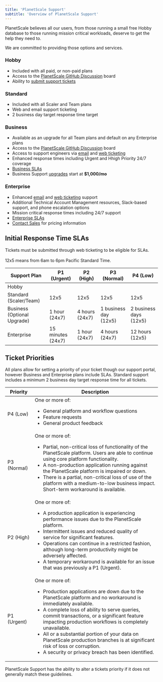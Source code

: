 ```yaml
---
title: 'PlanetScale Support'
subtitle: 'Overview of PlanetScale Support'
---
```


PlanetScale believes all our users, from those running a small free Hobby database to those running mission critical workloads, deserve to get the help they need to.

We are committed to providing those options and services.

### Hobby

- Included with all paid, or non-paid plans
- Access to the [PlanetScale GitHub Discussion](https://github.com/planetscale/discussion/discussions) board
- Ability to [submit support tickets](https://support.planetscale.com/)

### Standard

- Included with all Scaler and Team plans
- Web and email support ticketing
- 2 business day target response time target

### Business

- Available as an upgrade for all Team plans and default on any Enterprise plans
- Access to the [PlanetScale GitHub Discussion](https://github.com/planetscale/discussion/discussions) board
- Access to support engineers via [email](mailto:support@planetscale.com) and [web ticketing](https://support.planetscale.com/)
- Enhanced response times including Urgent and Hhigh Priority 24/7 coverage
- [Business SLAs](#initial-response-time-slas)
- Business Support [upgrades](https://planetscale.com/contact) start at **$1,000/mo**

### Enterprise

- Enhanced [email](mailto:support@planetscale.com) and [web ticketing](https://support.planetscale.com/) support
- Additional Technical Account Management resources, Slack-based support, and phone escalation options
- Mission critical response times including 24/7 support
- [Enterprise SLAs](#initial-response-time-slas)
- [Contact Sales](https://planetscale.com/contact) for pricing information

## Initial Response Time SLAs

<InfoBlock type="note">
  Tickets must be submitted through web ticketing to be eligible for SLAs.<br /><br />
  12x5 means from 6am to 6pm Pacific Standard Time.
</InfoBlock>

| Support Plan                | P1 (Urgent)       | P2 (High)      | P3 (Normal)           | P4 (Low)               |
|-----------------------------|-------------------|----------------|-----------------------|------------------------|
| Hobby            |          |       |              |               |
| Standard (Scaler/Team)      | 12x5              | 12x5           | 12x5                  | 12x5                   |
| Business (Optional Upgrade) | 1 hour (24x7)     | 4 hours (24x7) | 1 business day (12x5) | 2 business days (12x5) |
| Enterprise        | 15 minutes (24x7) | 1 hour (24x7)  | 4 hours (24x7)        | 12 hours (12x5)        |

## Ticket Priorities

All plans allow for setting a priority of your ticket though our support portal, however Business and Enterprise plans include SLAs. Standard support includes a minimum 2 business day target response time for all tickets.

| Priority      | Description |
|---------------|-------------|
| P4 (Low)      | One or more of: <ul><li>General platform and workflow questions</li><li>Feature requests</li><li>General product feedback</li></ul> |
| P3 (Normal)   | One or more of: <ul><li>Partial, non-critical loss of functionality of the PlanetScale platform. Users are able to continue using core platform functionality.</li><li>A non-production application running against the PlanetScale platform is impaired or down.</li><li>There is a partial, non-critical loss of use of the platform with a medium-to-low business impact. Short-term workaround is available.</li></ul> |
| P2 (High)     | One or more of: <ul><li>A production application is experiencing performance issues due to the PlanetScale platform.</li><li>Intermittent issues and reduced quality of service for significant features.</li><li>Operations can continue in a restricted fashion, although long-term productivity might be adversely affected.</li><li>A temporary workaround is available for an issue that was previously a P1 (Urgent).</li></ul> |
| P1 (Urgent)   | One or more of: <ul><li>Production applications are down due to the PlanetScale platform and no workaround is immediately available.</li><li>A complete loss of ability to serve queries, commit transactions, or a significant feature impacting production workflows is completely unavailable.</li><li>All or a substantial portion of your data on PlanetScale production branches is at significant risk of loss or corruption.</li><li>A security or privacy breach has been identified.</li></ul> |

<InfoBlock type="note">
  PlanetScale Support has the ability to alter a tickets priority if it does not generally match these guidelines.
</InfoBlock>
